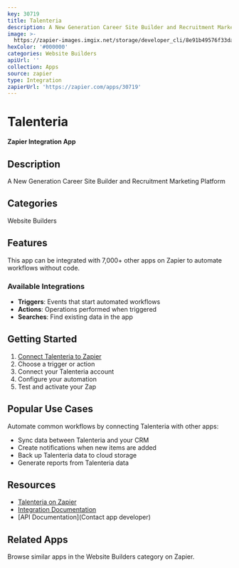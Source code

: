 ```yaml
---
key: 30719
title: Talenteria
description: A New Generation Career Site Builder and Recruitment Marketing Platform
image: >-
  https://zapier-images.imgix.net/storage/developer_cli/8e91b49576f33dac21da3c7bb5367598.png?auto=format%2Ccompress&ixlib=python-3.0.0&q=50
hexColor: '#000000'
categories: Website Builders
apiUrl: ''
collection: Apps
source: zapier
type: Integration
zapierUrl: 'https://zapier.com/apps/30719'
---
```

# Talenteria

**Zapier Integration App**

## Description

A New Generation Career Site Builder and Recruitment Marketing Platform

## Categories

Website Builders

## Features

This app can be integrated with 7,000+ other apps on Zapier to automate workflows without code.

### Available Integrations

- **Triggers**: Events that start automated workflows
- **Actions**: Operations performed when triggered
- **Searches**: Find existing data in the app

## Getting Started

1. [Connect Talenteria to Zapier](https://zapier.com/apps/30719)
2. Choose a trigger or action
3. Connect your Talenteria account
4. Configure your automation
5. Test and activate your Zap

## Popular Use Cases

Automate common workflows by connecting Talenteria with other apps:

- Sync data between Talenteria and your CRM
- Create notifications when new items are added
- Back up Talenteria data to cloud storage
- Generate reports from Talenteria data

## Resources

- [Talenteria on Zapier](https://zapier.com/apps/30719)
- [Integration Documentation](https://zapier.com/apps/30719/integrations)
- [API Documentation](Contact app developer)

## Related Apps

Browse similar apps in the Website Builders category on Zapier.
